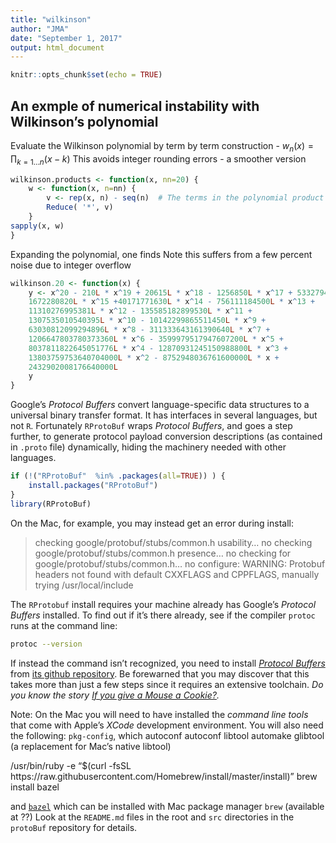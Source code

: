 ```yaml
---
title: "wilkinson"
author: "JMA"
date: "September 1, 2017"
output: html_document
---
```


```r
knitr::opts_chunk$set(echo = TRUE)
```

## An exmple of numerical instability with Wilkinson's polynomial


Evaluate the Wilkinson polynomial by term by term construction -
$w_n(x) = \prod_{k=1\ldots n}(x-k)$
This avoids integer rounding errors -  a smoother version

```r

wilkinson.products <- function(x, nn=20) {
    w <- function(x, n=nn) {
        v <- rep(x, n) - seq(n)  # The terms in the polynomial product (x-1), (x-2), ...
        Reduce( '*', v)
    }
sapply(x, w)
}
```

Expanding the polynomial, one finds
Note this suffers from a few percent noise due to integer overflow
```r
wilkinson.20 <- function(x) {
    y <- x^20 - 210L * x^19 + 20615L * x^18 - 1256850L * x^17 + 53327946L * x^16 -
    1672280820L * x^15 +40171771630L * x^14 - 756111184500L * x^13 +
    11310276995381L * x^12 - 135585182899530L * x^11 +
    1307535010540395L * x^10 - 10142299865511450L * x^9 +
    63030812099294896L * x^8 - 311333643161390640L * x^7 +
    1206647803780373360L * x^6 - 3599979517947607200L * x^5 +
    8037811822645051776L * x^4 - 12870931245150988800L * x^3 +
    13803759753640704000L * x^2 - 8752948036761600000L * x +
    2432902008176640000L
    y
}
```

Google's _Protocol Buffers_ convert language-specific data structures to a universal binary transfer format. It has interfaces in several languages, but not `R`. Fortunately `RProtoBuf` wraps _Protocol Buffers_, and goes a step further, to generate protocol payload conversion descriptions (as contained in `.proto` file) dynamically, hiding the machinery needed with other languages. 

```r
if (!("RProtoBuf"  %in% .packages(all=TRUE)) ) {
    install.packages("RProtoBuf")
}
library(RProtoBuf)
```

On the Mac, for example, you may instead get an error during install:

>   checking google/protobuf/stubs/common.h usability... no
>   checking google/protobuf/stubs/common.h presence... no
>   checking for google/protobuf/stubs/common.h... no
>   configure: WARNING: Protobuf headers not found with default CXXFLAGS and CPPFLAGS, manually trying /usr/local/include

The `RProtobuf` install requires your machine already has Google's _Protocol Buffers_ installed. To find out if it's there already, see if the compiler `protoc` runs at the command line:
```bash
protoc --version
```
If instead the command isn't recognized, you need to install [_Protocol Buffers_](https://developers.google.com/protocol-buffers/) from [its github repository](https://github.com/google/protobuf.git). Be forewarned that you may discover that this takes more than just a few steps since it requires an extensive toolchain. _Do you know the story [If you give a Mouse a Cookie?]()._

Note: On the Mac you will need to have installed the _command line tools_ that come with Apple's _XCode_ development environment. You will also need the following:  `pkg-config`, which autoconf
autoconf
libtool
automake
glibtool (a replacement for Mac's native libtool)

/usr/bin/ruby -e "$(curl -fsSL https://raw.githubusercontent.com/Homebrew/install/master/install)"
brew install bazel
  
and [`bazel`]()
which can be installed with Mac package manager `brew` (available at ??)
Look at the `README.md` files in the root and `src` directories in the `protoBuf` repository for details. 



